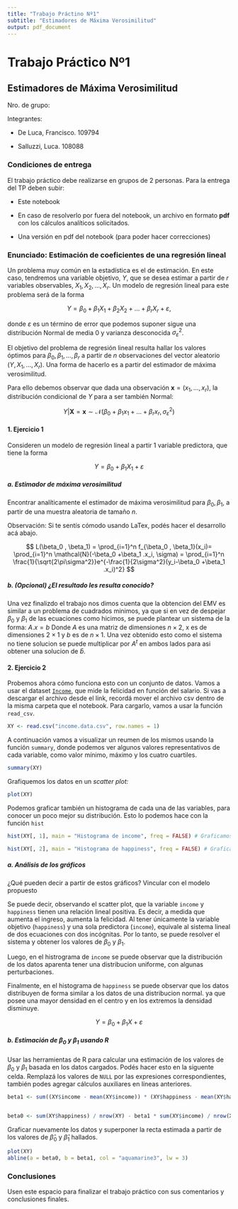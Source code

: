 ```yaml
---
title: "Trabajo Práctino Nº1"
subtitle: "Estimadores de Máxima Verosimilitud"
output: pdf_document
---
```


# Trabajo Práctico Nº1

## Estimadores de Máxima Verosimilitud

Nro. de grupo:

Integrantes:

-   De Luca, Francisco. 109794

-   Salluzzi, Luca. 108088

### Condiciones de entrega

El trabajo práctico debe realizarse en grupos de 2 personas. Para la entrega del TP deben subir:

-   Este notebook

-   En caso de resolverlo por fuera del notebook, un archivo en formato **pdf** con los cálculos analíticos solicitados.

-   Una versión en pdf del notebook (para poder hacer correcciones)

### Enunciado: Estimación de coeficientes de una regresión lineal

Un problema muy común en la estadística es el de estimación. En este caso, tendremos una variable objetivo, $Y$, que se desea estimar a partir de $r$ variables observables, $X_1, X_2, \ldots, X_r$. Un modelo de regresión lineal para este problema será de la forma

$$
Y = \beta_0+\beta_1X_1 + \beta_2X_2+\ldots+\beta_rX_r + \varepsilon,
$$

donde $\varepsilon$ es un término de error que podemos suponer sigue una distribución Normal de media 0 y varianza desconocida $\sigma_\varepsilon^2$.

El objetivo del problema de regresión lineal resulta hallar los valores óptimos para $\beta_0, \beta_1,\ldots,\beta_r$ a partir de $n$ observaciones del vector aleatorio $(Y,X_1,\ldots,X_r)$. Una forma de hacerlo es a partir del estimador de máxima verosimilitud.

Para ello debemos observar que dada una observación $\boldsymbol{x} = (x_1,\ldots, x_r)$, la distribución condicional de $Y$ para a ser también Normal:

$$
Y|\boldsymbol{X}=\boldsymbol{x} \sim \mathcal{N}(\beta_0+\beta_1x_1+\ldots+\beta_rx_r, \sigma_\varepsilon^2)
$$

#### 1. Ejercicio 1

Consideren un modelo de regresión lineal a partir 1 variable predictora, que tiene la forma

$$
Y = \beta_0 + \beta_1X_1 +\varepsilon
$$

##### a. Estimador de máxima verosimilitud

Encontrar analíticamente el estimador de máxima verosimilitud para $\beta_0,\beta_1$, a partir de una muestra aleatoria de tamaño $n$.

Observación: Si te sentís cómodo usando LaTex, podés hacer el desarrollo acá abajo.

$$
L(\beta_0 , \beta_1) = \prod_{i=1}^n f_{\beta_0 , \beta_1}(x_i)= \prod_{i=1}^n \mathcal{N}(-\beta_0 +\beta_1 .x_i, \sigma) =  \prod_{i=1}^n \frac{1}{\sqrt{2\pi\sigma^2}}e^{-\frac{1}{2\sigma^2}(y_i-\beta_0 +\beta_1 .x_i)^2}
$$

##### b. (Opcional) ¿El resultado les resulta conocido?
Una vez finalizdo el trabajo nos dimos cuenta que la obtencion del EMV es similar a un problema de cuadrados minimos, ya que si en vez de despejar $\beta_0$ y $\beta_1$ de las ecuaciones como hicimos, se puede plantear un sistema de la forma:
$A.x=b$ 
Donde $A$ es una matriz de dimensiones $n \times 2$, x es de dimensiones $2 \times 1$ y $b$ es de $n \times 1$. Una vez obtenido esto como el sistema no tiene solucion se puede multiplicar por $A^t$ en ambos lados para asi obtener una solucion de $\hat{b}$.


#### 2. Ejercicio 2

Probemos ahora cómo funciona esto con un conjunto de datos. Vamos a usar el dataset [`Income`](https://www.scribbr.com/wp-content/uploads//2020/02/income.data_.zip), que mide la felicidad en función del salario. Si vas a descargar el archivo desde el link, recordá mover el archivo csv dentro de la misma carpeta que el notebook. Para cargarlo, vamos a usar la función `read_csv`.

```r
XY <- read.csv("income.data.csv", row.names = 1)
```

A continuación vamos a visualizar un reumen de los mismos usando la función `summary`, donde podemos ver algunos valores representativos de cada variable, como valor mínimo, máximo y los cuatro cuartiles.

```r
summary(XY)
```

Grafiquemos los datos en un *scatter plot:*

```r
plot(XY)
```

Podemos graficar también un histograma de cada una de las variables, para conocer un poco mejor su distribución. Esto lo podemos hace con la función `hist`

```r
hist(XY[, 1], main = "Histograma de income", freq = FALSE) # Graficamos la columna income
```

```r
hist(XY[, 2], main = "Histograma de happiness", freq = FALSE) # Graficamos la columna happiness
```

##### a. Análisis de los gráficos

¿Qué pueden decir a partir de estos gráficos? Vincular con el modelo propuesto


Se puede decir, observando el scatter plot, que la variable `income` y `happiness` tienen una relación lineal positiva. Es decir, a medida que aumenta el ingreso, aumenta la felicidad. 
Al tener únicamente la variable objetivo (`happiness`) y una sola predictora (`income`), equivale al sistema lineal de dos ecuaciones con dos incógnitas. Por lo tanto, se puede resolver el sistema y obtener los valores de $\beta_0$ y $\beta_1$.

Luego, en el histrograma de `income` se puede observar que la distribución de los datos aparenta tener una distribucion uniforme, con algunas perturbaciones.

Finalmente, en el histograma de `happiness` se puede observar que los datos distribuyen de forma similar a los datos de una distribucion normal. ya que posee una mayor densidad en el centro y en los extremos la densidad disminuye.

$$
Y = \beta_0 + \beta_1 X + \varepsilon
$$

##### b. Estimación de $\beta_0$ y $\beta_1$ usando R

Usar las herramientas de R para calcular una estimación de los valores de $\beta_0$ y $\beta_1$ basada en los datos cargados. Podés hacer esto en la siguente celda. Remplazá los valores de `NULL` por las expresiones correspondientes, también podes agregar cálculos auxiliares en líneas anteriores.

```r
beta1 <- sum((XY$income - mean(XY$income)) * (XY$happiness - mean(XY$happiness))) / sum((XY$income - mean(XY$income))^2)


beta0 <- sum(XY$happiness) / nrow(XY) - beta1 * sum(XY$income) / nrow(XY)
```

Graficar nuevamente los datos y superponer la recta estimada a partir de los valores de $\hat\beta_0$ y $\hat\beta_1$ hallados.

```r
plot(XY)
abline(a = beta0, b = beta1, col = "aquamarine3", lw = 3)
```

### Conclusiones

Usen este espacio para finalizar el trabajo práctico con sus comentarios y conclusiones finales.
